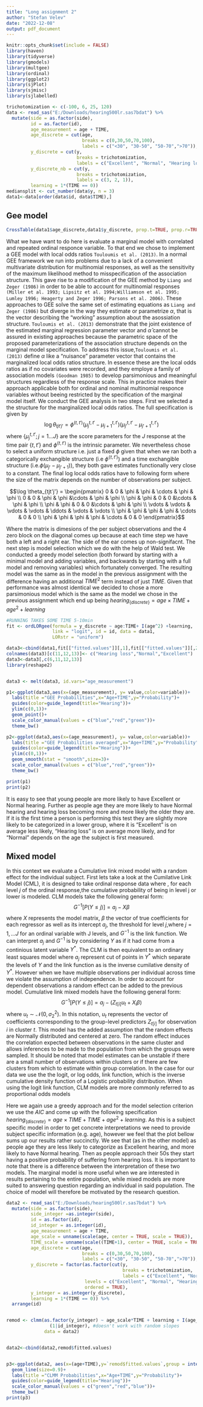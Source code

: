 ---
title: "Long assignment 2"
author: "Stefan Velev"
date: "2022-12-08"
output: pdf_document
---

```{r setup, include=FALSE}
knitr::opts_chunk$set(include = FALSE)
library(haven)
library(tidyverse)
library(gmodels)
library(multgee)
library(ordinal)
library(ggplot2)
library(sjPlot)
library(sjmisc)
library(sjlabelled)

trichotomization <- c(-100, 6, 25, 120)
data <- read_sas("E:/Downloads/hearing500lr.sas7bdat") %>%
  mutate(side = as.factor(side),
         id = as.factor(id),
         age_measurement = age + TIME,
         age_discrete = cut(age,
                            breaks = c(0,30,50,70,100),
                            labels = c("<30", "30-50", "50-70",">70")),
         y_discrete = cut(y,
                          breaks = trichotomization,
                          labels = c("Excellent", "Normal", "Hearing loss")),
         y_discrete_nb = cut(y,
                          breaks = trichotomization,
                          labels = c(3, 2, 1)),
         learning = 1*(TIME == 0))
mediansplit <- cut_number(data$y, n = 3)
data1<-data[order(data$id, data$TIME),]
```

## Gee model

```{r echo=FALSE}
CrossTable(data1$age_discrete,data1$y_discrete, prop.t=TRUE, prop.r=TRUE, prop.c=TRUE)
```

What we have want to do here is evaluate a marginal model with correlated and repeated ordinal responce variable. To that end we chose to implement a GEE model with local odds ratios `Touloumis et al. (2013)`. In a normal GEE framework we run into problems due to a lack of a convenient multivariate distribution for multinomial responses, as well as the sensitivity of the maximum likelihood method to misspecification of the association structure. This gave rise to a modification of the GEE method by `Liang and Zeger (1986)` in order to be able to account for multinomial responses `(Miller et al. 1993; Lipsitz et al. 1994;Williamson et al. 1995; Lumley 1996; Heagerty and Zeger 1996; Parsons et al. 2006)`. These approaches to GEE solve the same set of estimating equations as `Liang and Zeger (1986)` but diverge in the way they estimate or parametrize $\alpha$, that is the vector describing the "working" assumption about the asossiation structure. `Touloumis et al. (2013)` demonstrate that the joint existence of the estimated marginal regression parameter vector and $\hat{\alpha}$ cannot be assured in existing approaches because the parametric space of the proposed parameterizations of the association structure depends on the marginal model specification. To address this issue,`Touloumis et al. (2013)` define $\alpha$ like a “nuisance” parameter vector that contains the marginalized local odds ratios structure. In essence these are the local odds ratios as if no covariates were recorded, and they employe a family of association models `(Goodman 1985)` to develop parsimonious and meaningful structures regardless of the response scale. This in practice makes their approach applicable both for ordinal and nominal multinomial responce variables without beeing restricted by the specification of the marginal model itself. \newline
We conduct the GEE analysis in two steps. First we selected a the structure for the marginalized local odds ratios. The full specification is given by 
$$\log \theta_{tjt'j'}=\phi^{(t,t')}(\mu_{j}^{t,t'}-\mu_{j+1}^{t,t'})(\mu_{j'}^{t,t'}-\mu_{j'+1}^{t,t'})$$ 
where $\{\mu_{j}^{t,t'};j=1\dots J\}$ are the score parameters for the $J$ response at the time pair $\{t,t'\}$ and $\phi^{(t,t')}$ is the intrinsic parameter. We nevertheless chose to select a uniform structure i.e. just a fixed $\phi$ given that when we ran both a categorically exchangible structure (i.e $\phi^{\{t,t'\}}$) and a time exchangible structure (i.e.$\phi(\mu_{j'}-\mu_{j'+1})$), they both gave estimates functionally very close to a constant. The final log local odds ratios have to following form where the size of the matrix depends on the number of observations per subject.

$$\log \theta_{tjt'j'} = 
\begin{pmatrix}
0 & 0 & \phi & \phi & \cdots & \phi & \phi \\
0 & 0 & \phi & \phi &\cdots & \phi & \phi \\
\phi & \phi & 0 & 0 &\cdots & \phi & \phi \\
\phi & \phi & 0 & 0 &\cdots & \phi & \phi \\
\vdots  & \vdots & \vdots & \vdots  & \ddots & \vdots & \vdots  \\
\phi & \phi & \phi & \phi & \cdots &  0 & 0 \\
\phi & \phi & \phi & \phi & \cdots &  0 & 0
\end{pmatrix}$$

Where the matrix is dimesions of the per subject observations and the 4 zero block on the diagonal comes up because at each time step we have both a left and a right ear. The side of the ear comes up non-signifacnt. \newline
The next step is model selection which we do with the help of Wald test. We conducted a greedy model selection (both forward by starting with a minimal model and adding variables, and backwards by starting with a full model and removing variables) which fortunately converged. The resulting model was the same as in the model in the previous assignment with the difference having an additional $TIME^2$ term instead of just $TIME$. Given that performance was almost identical we decided to chose a more parsimonious model which is the same as the model we chose in the previous assignment which end up being $hearing_{\{discrete\}}=age \times TIME +age^2+learning$ 

```{r include=FALSE}
#RUNNING TAKES SOME TIME 5-10min 
fit <- ordLORgee(formula = y_discrete ~ age:TIME+ I(age^2) +learning,
                 link = "logit", id = id, data = data1,
                 LORstr = "uniform")

data3<-cbind(data1,fit[["fitted.values"]][,1],fit[["fitted.values"]][,2],fit[["fitted.values"]][,3])
colnames(data3)[c(11,12,13)]<- c("Hearing loss","Normal","Excellent")
data3<-data3[,c(6,11,12,13)]
library(reshape2)


data3 <- melt(data3, id.vars="age_measurement")


```

```{r}
p1<-ggplot(data3,aes(x=(age_measurement), y= value,color=variable))+
  labs(title ="GEE Probabilities",x="Age+TIME",y="Probability")+
  guides(color=guide_legend(title="Hearing"))+
  ylim(c(0,1))+
  geom_point()+
  scale_color_manual(values = c("blue","red","green"))+
  theme_bw()

p2<-ggplot(data3,aes(x=(age_measurement), y= value,color=variable))+
  labs(title ="GEE Probabilities averaged",x="Age+TIME",y="Probability")+
  guides(color=guide_legend(title="Hearing"))+
  ylim(c(0,1))+
  geom_smooth(stat = "smooth",size=3)+
  scale_color_manual(values = c("blue","red","green"))+
  theme_bw()

print(p1)
print(p2)

```
It is easy to see that young people are more likely to have Excellent or Normal hearing. Further as people age they are more likely to have Normal hearing and hearing loss becoming more and more likely the older they are. If it is the first time a person is performing this test they are slightly more likely to be categorized in a lower group, where it is "Excellent" is on average less likely, "Hearing loss" is on average more likely, and for "Normal" depends on the age the subject is first measured.  

## Mixed model

In this context we evaluate a Cumulative link mixed model with a random effect for the individual subject. First lets take a look at the Cumilative Link Model (CML), it is designed to take ordinal response data where , for each level $j$ of the ordinal response,the cumulative probability of being in level j or lower is modeled. CLM models take the
following general form: 
$$
G^{-1}[P(Y \leq j)]=a_j-X\beta
$$
where $X$ represents the model matrix, $\beta$ the vector of true coefficients for each
regressor as well as its intercept $a_j$,  the threshold for level $j$,where  $j = 1, \dots J$ for an ordinal variable with J levels, and $G^{-1}$ is the link function. We can interpret $a_j$ and $G^{-1}$ is by considering $Y$ as if it had come from a continious latent variable $Y^*$. The CLM is then equivalent to an ordinary least squares model where $a_j$ represent cut of points in $Y^*$ which separate the levels of $Y$ and the link function as is the inverse cumilative density of $Y^*$. However when we have multiple observations per individual across time we violate the assumption of independence. In order to account for dependent observations a random effect can be added to the previous model. Cumulative link mixed models have the following general form:
$$
G^{-1}[P(Y \leq j)]=a_j-(Z_{t[i]}u_t+X_i\beta) 
$$
where $u_t \sim \mathcal{N}(0,\sigma^2_2)$. In this notation, $u_t$ represents the vector of coefficients corresponding to the group-level predictors $Z_{t[i]}$ for observation $i$ in cluster $t$. This model has the added assumption that the random effects are Normally distributed and centered at zero. The random effect induces the correlation expected between observations in the same cluster and allows inferences to be made to the population from which the groups were sampled. It should be noted that model estimates can be unstable if there are a small number of observations within clusters or if there are few clusters from which to estimate within group correlation. In the case for our data we use the the logit, or log odds, link function, which is the inverse cumulative density function of a Logistic probability distribution. When using the logit link function, CLM models are more commonly referred to as proportional odds models \newline

Here we again use a greedy approach and for the model selection criterion we use the $AIC$ and come up with the following specification $hearing_{\{discrete\}}=age \times TIME+ TIME +age^2+learning$. As this is a subject specific model in order to get concrete interpretations we need to provide subject specific information (e.g. age), however we feel that the plot bellow sums up our results rather succinctly. We see that (as in the other model) as people age they are less likely to categorize as Excellent hearing, and more likely to have Normal hearing. Then as people approach their 50s they start having a positive probability of suffering from hearing loss. It is important to note that there is a difference between the interpretation of these two models. The marginal model is more useful when we are interested in results pertaining to the entire population, while mixed models are more suited to answering question regarding an individual in said population. The choice of model will therefore be motivated by the research question.

```{r include=FALSE}
data2 <- read_sas("E:/Downloads/hearing500lr.sas7bdat") %>%
  mutate(side = as.factor(side),
         side_integer =as.integer(side),
         id = as.factor(id),
         id_integer = as.integer(id),
         age_measurement = age + TIME,
         age_scale = unname(scale(age, center = TRUE, scale = TRUE)),
         TIME_scale = unname(scale((TIME+1), center = TRUE, scale = TRUE)),
         age_discrete = cut(age,
                            breaks = c(0,30,50,70,100),
                            labels = c("<30", "30-50", "50-70",">70")),
         y_discrete = factor(as.factor(cut(y,
                                           breaks = trichotomization,
                                           labels = c("Excellent", "Normal", "Hearing loss"))),
                             levels = c("Excellent", "Normal", "Hearing loss"),
                             ordered = TRUE),
         y_integer = as.integer(y_discrete),
         learning = 1*(TIME == 0)) %>%
  arrange(id)


remod <- clmm(as.factor(y_integer) ~ age_scale*TIME + learning + I(age_scale^2) +
                (1|id_integer), #doesn't work with random slopes
              data = data2)


data2<-cbind(data2,remod$fitted.values)



```

```{r}
p3<-ggplot(data2, aes(x=(age+TIME),y=`remod$fitted.values`,group = interaction(y_discrete, id),color=y_discrete))+
  geom_line(size=0.9)+
  labs(title ="CLMM Probabilities",x="Age+TIME",y="Probability")+
  guides(color=guide_legend(title="Hearing"))+
  scale_color_manual(values = c("green","red","blue"))+
  theme_bw()
print(p3)
```
